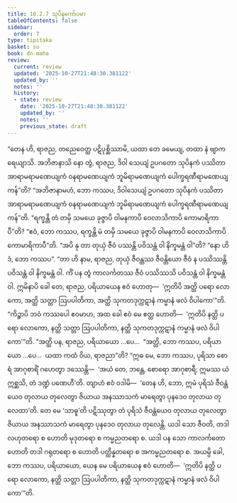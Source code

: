 ```yaml
---
title: 10.2.7 သုပိနကော်ပမာ
tableOfContents: false
sidebar:
  order: 7
type: tipitaka
basket: su
book: dn-maha
review:
  current: review
  updated: '2025-10-27T21:48:30.381122'
  updated_by: ''
  notes: ''
  history:
  - state: review
    date: '2025-10-27T21:48:30.381122'
    updated_by: ''
    notes: ''
    previous_state: draft
---
```



<ReviewStatus review={frontmatter.review} showDetails={true} />

<HypothesisAnnotation frontmatter={frontmatter} />

<DynamicBreadcrumb />

<Division number="422" book="dn-maha" e="ch" v="7" p="265">

<Paragraph number="1110" book="dn-maha">
“တေန ဟိ, ရာဇည, တညေဝေတ္ထ ပဋိပုစ္ဆိဿာမိ, ယထာ တေ ခမေယျ, တထာ နံ ဗျာကရေယျာသိ. အဘိဇာနာသိ နော တွံ, ရာဇည, ဒိဝါ သေယျံ ဥပဂတော သုပိနကံ ပဿိတာ အာရာမရာမဏေယျကံ ဝနရာမဏေယျကံ ဘူမိရာမဏေယျကံ ပေါက္ခရဏီရာမဏေယျကန်”တိ? “အဘိဇာနာမဟံ, ဘော ကဿပ, ဒိဝါသေယျံ ဥပဂတော သုပိနကံ ပဿိတာ အာရာမရာမဏေယျကံ ဝနရာမဏေယျကံ ဘူမိရာမဏေယျကံ ပေါက္ခရဏီရာမဏေယျကန်”တိ. “ရက္ခန္တိ တံ တမှိ သမယေ ခုဇ္ဇာပိ ဝါမနကာပိ ဝေလာသိကာပိ ကောမာရိကာပီ”တိ? “ဧဝံ, ဘော ကဿပ, ရက္ခန္တိ မံ တမှိ သမယေ ခုဇ္ဇာပိ ဝါမနကာပိ ဝေလာသိကာပိ ကောမာရိကာပီ”တိ. “အပိ နု တာ တုယှံ ဇီဝံ ပဿန္တိ ပဝိသန္တံ ဝါ နိက္ခမန္တံ ဝါ”တိ? “နော ဟိဒံ, ဘော ကဿပ”. “တာ ဟိ နာမ, ရာဇည, တုယှံ ဇီဝန္တဿ ဇီဝန္တိယော ဇီဝံ န ပဿိဿန္တိ ပဝိသန္တံ ဝါ နိက္ခမန္တံ ဝါ. ကိံ ပန တွံ ကာလင်္ကတဿ ဇီဝံ ပဿိဿသိ ပဝိသန္တံ ဝါ နိက္ခမန္တံ ဝါ. ဣမိနာပိ ခေါ တေ, ရာဇည, ပရိယာယေန ဧဝံ ဟောတု—  ‘ဣတိပိ အတ္ထိ ပရော လောကော, အတ္ထိ သတ္တာ ဩပပါတိကာ, အတ္ထိ သုကတဒုက္ကဋာနံ ကမ္မာနံ ဖလံ ဝိပါကော’”တိ.
</Paragraph>

</Division>
<Division number="423" book="dn-maha" e="ch" v="7" p="266">

<Paragraph number="1111" book="dn-maha">
“ကိဉ္စာပိ ဘဝံ ကဿပေါ ဧဝမာဟ, အထ ခေါ ဧဝံ မေ ဧတ္ထ ဟောတိ—  ‘ဣတိပိ နတ္ထိ ပရော လောကော, နတ္ထိ သတ္တာ ဩပပါတိကာ, နတ္ထိ သုကတဒုက္ကဋာနံ ကမ္မာနံ ဖလံ ဝိပါကော’”တိ. “အတ္ထိ ပန, ရာဇည, ပရိယာယော …ပေ…  “အတ္ထိ, ဘော ကဿပ, ပရိယာယော …ပေ…  ယထာ ကထံ ဝိယ, ရာဇညာ”တိ? “ဣဓ မေ, ဘော ကဿပ, ပုရိသာ စောရံ အာဂုစာရိံ ဂဟေတွာ ဒဿေန္တိ—  ‘အယံ တေ, ဘန္တေ, စောရော အာဂုစာရီ; ဣမဿ ယံ ဣစ္ဆသိ, တံ ဒဏ္ဍံ ပဏေဟီ’တိ. တျာဟံ ဧဝံ ဝဒါမိ—  ‘တေန ဟိ, ဘော, ဣမံ ပုရိသံ ဇီဝန္တံယေဝ တုလာယ တုလေတွာ ဇိယာယ အနဿာသကံ မာရေတွာ ပုနဒေဝ တုလာယ တုလေထာ’တိ. တေ မေ ‘သာဓူ’တိ ပဋိဿုတွာ တံ ပုရိသံ ဇီဝန္တံယေဝ တုလာယ တုလေတွာ ဇိယာယ အနဿာသကံ မာရေတွာ ပုနဒေဝ တုလာယ တုလေန္တိ. ယဒါ သော ဇီဝတိ, တဒါ လဟုတရော စ ဟောတိ မုဒုတရော စ ကမ္မညတရော စ. ယဒါ ပန သော ကာလင်္ကတော ဟောတိ တဒါ ဂရုတရော စ ဟောတိ ပတ္ထိန္နတရော စ အကမ္မညတရော စ. အယမ္ပိ ခေါ, ဘော ကဿပ, ပရိယာယော, ယေန မေ ပရိယာယေန ဧဝံ ဟောတိ—  ‘ဣတိပိ နတ္ထိ ပရော လောကော, နတ္ထိ သတ္တာ ဩပပါတိကာ, နတ္ထိ သုကတဒုက္ကဋာနံ ကမ္မာနံ ဖလံ ဝိပါကော’”တိ.
</Paragraph>
</Division>